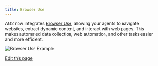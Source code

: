 ```yaml
---
title: Browser Use
---
```


AG2 now integrates [Browser Use](https://browser-use.com), allowing your agents to navigate websites, extract dynamic content, and interact with web pages. This makes automated data collection, web automation, and other tasks easier and more efficient.

![Browser Use Example](/docs/user-guide/reference-agents/assets/websurferagent_animated.gif)


<BrowserUse/>

<div className="edit-url-container">
    <a className="edit-url" href="https://github.com/ag2ai/ag2/edit/main/website/docs/user-guide/basic-concepts/tools/experimental/browser-use.mdx" target='_blank'><Icon icon="pen" iconType="solid" size="13px"/> Edit this page</a>
</div>
